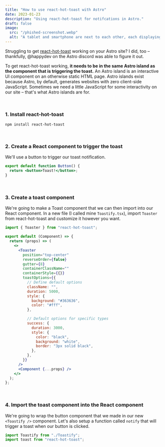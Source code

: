 ```yaml
---
title: "How to use react-hot-toast with Astro"
date: 2023-01-23
description: "Using react-hot-toast for notifcations in Astro."
draft: false
image:
  src: "/phished-screenshot.webp"
  alt: "A tablet and smartphone are next to each other, each displaying a screenshot from the Phished website. The Phished logo, a fish with an envelope for a body, is displayed on the right with the Phished wordmark."
---
```



Struggling to get [react-hot-toast](https://react-hot-toast.com/) working on your Astro site? I did, too – thankfully, @happydev on the Astro discord was able to figure it out.

To get react-hot-toast working, **it needs to be in the same Astro island as the component that is triggering the toast.** An Astro island is an interactive UI component on an otherwise static HTML page. Astro islands exist because Astro, by default, generates websites with zero client-side JavaScript. Sometimes we need a little JavaScript for some interactivity on our site – that's what Astro islands are for.

<br />

### 1. Install react-hot-toast

```
npm install react-hot-toast
```

<br />

### 2. Create a React component to trigger the toast

We'll use a button to trigger our toast notification.

```jsx
export default function Button() {
  return <button>Toast!</button>;
}
```

<br />

### 3. Create a toast component

We're going to make a Toast component that we can then import into our React component. In a new file (I called mine `Toastify.tsx`), import `Toaster` from react-hot-toast and customize it however you want.

```jsx
import { Toaster } from "react-hot-toast";

export default (Component) => {
  return (props) => (
    <>
      <Toaster
        position="top-center"
        reverseOrder={false}
        gutter={8}
        containerClassName=""
        containerStyle={{}}
        toastOptions={{
          // Define default options
          className: "",
          duration: 5000,
          style: {
            background: "#363636",
            color: "#fff",
          },

          // Default options for specific types
          success: {
            duration: 3000,
            style: {
              color: "black",
              background: "white",
              border: "3px solid black",
            },
          },
        }}
      />
      <Component {...props} />
    </>
  );
};
```

<br />

### 4. Import the toast component into the React component

We're going to wrap the button component that we made in our new `<Toastify />` component. Let's also setup a function called `notify` that will trigger a toast when our button is clicked.

```jsx
import Toastify from "./Toastify";
import toast from "react-hot-toast";
```
